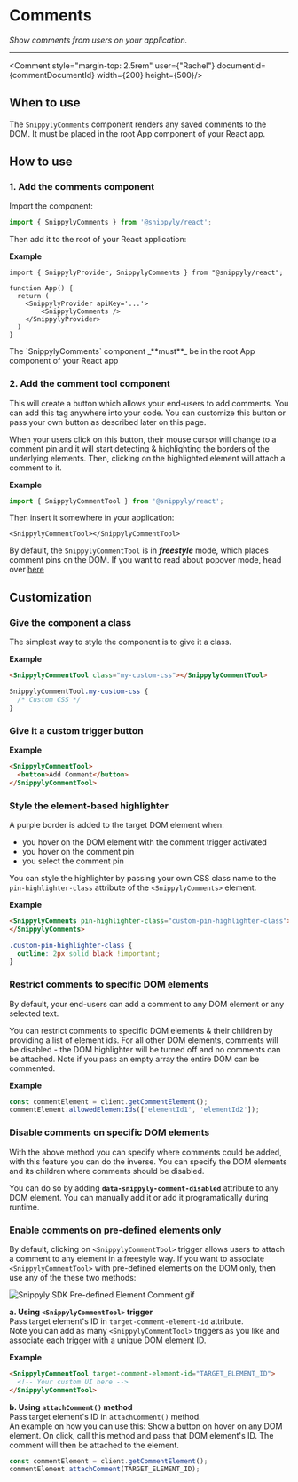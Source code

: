 
# Comments

_Show comments from users on your application._

---

<Comment style="margin-top: 2.5rem" user={"Rachel"} documentId={commentDocumentId} width={200} height={500}/>

## When to use

The `SnippylyComments` component renders any saved comments to the DOM. It must be placed in the root App component of your React app.

## How to use

### 1. Add the comments component

Import the component:

```ts copy
import { SnippylyComments } from '@snippyly/react';
```

Then add it to the root of your React application:

**Example**

```tsx copy showLineNumbers {6}
import { SnippylyProvider, SnippylyComments } from "@snippyly/react";

function App() {
  return (
    <SnippylyProvider apiKey='...'>
        <SnippylyComments />
    </SnippylyProvider>
  )
}
```

<Callout type="warning">
  The `SnippylyComments` component _**must**_ be in the root App component of your React app
</Callout>

### 2. Add the comment tool component

This will create a button which allows your end-users to add comments. You can add this tag anywhere into your code. You can customize this button or pass your own button as described later on this page.

When your users click on this button, their mouse cursor will change to a comment pin and it will start detecting & highlighting the borders of the underlying elements. Then, clicking on the highlighted element will attach a comment to it.

**Example**

```ts copy
import { SnippylyCommentTool } from '@snippyly/react';
```

Then insert it somewhere in your application:

```tsx copy
<SnippylyCommentTool></SnippylyCommentTool>
```

<Callout type="info">By default, the `SnippylyCommentTool` is in _**freestyle**_ mode, which places comment pins on the DOM. If you want to read about popover mode, head over [here]()</Callout>

## Customization

### Give the component a class

The simplest way to style the component is to give it a class.

**Example**

```html copy
<SnippylyCommentTool class="my-custom-css"></SnippylyCommentTool>
```

```css copy
SnippylyCommentTool.my-custom-css {
  /* Custom CSS */
}
```

### Give it a custom trigger button

**Example**
```html copy
<SnippylyCommentTool>
  <button>Add Comment</button>
</SnippylyCommentTool>
```

### Style the element-based highlighter

A purple border is added to the target DOM element when:

- you hover on the DOM element with the comment trigger activated
- you hover on the comment pin
- you select the comment pin

You can style the highlighter by passing your own CSS class name to the `pin-highlighter-class` attribute of the `<SnippylyComments>` element.

**Example**

```html copy
<SnippylyComments pin-highlighter-class="custom-pin-highlighter-class">
</SnippylyComments>
```

```css copy
.custom-pin-highlighter-class {
  outline: 2px solid black !important;
}
```

### Restrict comments to specific DOM elements

By default, your end-users can add a comment to any DOM element or any selected text. 

You can restrict comments to specific DOM elements & their children by providing a list of element ids. For all other DOM elements, comments will be disabled - the DOM highlighter will be turned off and no comments can be attached. Note if you pass an empty array the entire DOM can be commented.

**Example**

```js copy
const commentElement = client.getCommentElement();
commentElement.allowedElementIds(['elementId1', 'elementId2']);
```
### Disable comments on specific DOM elements

With the above method you can specify where comments could be added, with this feature you can do the inverse. You can specify the DOM elements and its children where comments should be disabled.

You can do so by adding **`data-snippyly-comment-disabled`** attribute to any DOM element. You can manually add it or add it programatically during runtime.

### Enable comments on pre-defined elements only

By default, clicking on `<SnippylyCommentTool>` trigger allows users to attach a comment to any element in a freestyle way. If you want to associate `<SnippylyCommentTool>` with pre-defined elements on the DOM only, then use any of the these two methods:

![](https://files.readme.io/ef78f36-Snippyly_SDK_Pre-defined_Element_Comment.gif "Snippyly SDK Pre-defined Element Comment.gif")

**a. Using `<SnippylyCommentTool>` trigger**  
Pass target element's ID in `target-comment-element-id` attribute.  
Note you can add as many `<SnippylyCommentTool>` triggers as you like and associate each trigger with a unique DOM element ID.

**Example**

```html copy
<SnippylyCommentTool target-comment-element-id="TARGET_ELEMENT_ID">
  <!-- Your custom UI here -->
</SnippylyCommentTool>
```

**b. Using `attachComment()` method**  
Pass target element's ID in `attachComment()` method.  
An example on how you can use this: Show a button on hover on any DOM element. On click, call this method and pass that DOM element's ID. The comment will then be attached to the element.

```js copy
const commentElement = client.getCommentElement();
commentElement.attachComment(TARGET_ELEMENT_ID);
```